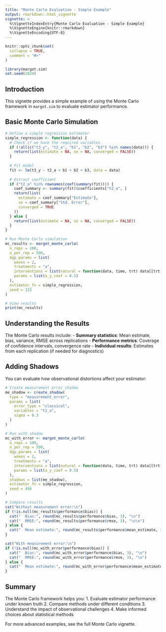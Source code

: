 ```yaml
---
title: "Monte Carlo Evaluation - Simple Example"
output: rmarkdown::html_vignette
vignette: >
  %\VignetteIndexEntry{Monte Carlo Evaluation - Simple Example}
  %\VignetteEngine{knitr::rmarkdown}
  %\VignetteEncoding{UTF-8}
---
```


```r
knitr::opts_chunk$set(
  collapse = TRUE,
  comment = "#>"
)
```

```r
library(margot.sim)
set.seed(2024)
```

## Introduction

This vignette provides a simple example of using the Monte Carlo framework in `margot.sim` to evaluate estimator performance.

## Basic Monte Carlo Simulation

```r
# Define a simple regression estimator
simple_regression <- function(data) {
  # Check if we have the required variables
  if (!all(c("t3_y", "t2_a", "b1", "b2", "b3") %in% names(data))) {
    return(list(estimate = NA, se = NA, converged = FALSE))
  }
  
  # Fit model
  fit <- lm(t3_y ~ t2_a + b1 + b2 + b3, data = data)
  
  # Extract coefficient
  if ("t2_a" %in% rownames(coef(summary(fit)))) {
    coef_summary <- summary(fit)$coefficients["t2_a", ]
    return(list(
      estimate = coef_summary["Estimate"],
      se = coef_summary["Std. Error"],
      converged = TRUE
    ))
  } else {
    return(list(estimate = NA, se = NA, converged = FALSE))
  }
}

# Run Monte Carlo simulation
mc_results <- margot_monte_carlo(
  n_reps = 100,
  n_per_rep = 500,
  dgp_params = list(
    waves = 2,
    treatments = "a",
    interventions = list(natural = function(data, time, trt) data[[trt]]),
    params = list(a_y_coef = 0.5)
  ),
  estimator_fn = simple_regression,
  seed = 123
)

# View results
print(mc_results)
```

## Understanding the Results

The Monte Carlo results include:
- **Summary statistics**: Mean estimate, bias, variance, RMSE across replications
- **Performance metrics**: Coverage of confidence intervals, convergence rate
- **Individual results**: Estimates from each replication (if needed for diagnostics)

## Adding Shadows

You can evaluate how observational distortions affect your estimator:

```r
# Create measurement error shadow
me_shadow <- create_shadow(
  type = "measurement_error",
  params = list(
    error_type = "classical",
    variables = "t2_a",
    sigma = 0.3
  )
)

# Run with shadow
mc_with_error <- margot_monte_carlo(
  n_reps = 100,
  n_per_rep = 500,
  dgp_params = list(
    waves = 2,
    treatments = "a",
    interventions = list(natural = function(data, time, trt) data[[trt]]),
    params = list(a_y_coef = 0.5)
  ),
  shadows = list(me_shadow),
  estimator_fn = simple_regression,
  seed = 456
)

# Compare results
cat("Without measurement error:\n")
if (!is.null(mc_results$performance$bias)) {
  cat("  Bias:", round(mc_results$performance$bias, 3), "\n")
  cat("  RMSE:", round(mc_results$performance$rmse, 3), "\n\n")
} else {
  cat("  Mean estimate:", round(mc_results$performance$mean_estimate, 3), "\n\n")
}

cat("With measurement error:\n")
if (!is.null(mc_with_error$performance$bias)) {
  cat("  Bias:", round(mc_with_error$performance$bias, 3), "\n")
  cat("  RMSE:", round(mc_with_error$performance$rmse, 3), "\n")
} else {
  cat("  Mean estimate:", round(mc_with_error$performance$mean_estimate, 3), "\n")
}
```

## Summary

The Monte Carlo framework helps you:
1. Evaluate estimator performance under known truth
2. Compare methods under different conditions
3. Understand the impact of observational challenges
4. Make informed choices about statistical methods

For more advanced examples, see the full Monte Carlo vignette.